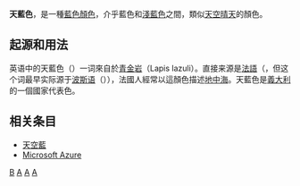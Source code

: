 {{Infobox color
|title=天藍色
|textcolor=#FFFFFF
|mod=hex
|007FFF
}}
'''天藍色'''，是一種[[藍色|藍色]][[顏色|顏色]]，介乎藍色和[[淺藍色|淺藍色]]之間，類似[[天空|天空]][[晴天|晴天]]的顏色。

==起源和用法==
英语中的天藍色（{{lang|en|Azure}}）一词來自於[[青金岩|青金岩]]（Lapis lazuli）。直接来源是[[法語|法語]]（{{lang|fr|Azur}}，但这个词最早实际源于[[波斯语|波斯语]]（{{lang|fa|لاژورد}}）），法國人經常以這顏色描述[[地中海|地中海]]。天藍色是[[義大利|義大利]]的一個國家代表色。

==相关条目==
*[[天空藍|天空藍]]
*[[Microsoft_Azure|Microsoft Azure]]

{{Shades of blue}}
{{Shades of Cyan}}

[[Category:顏色|B]]
[[Category:色彩系|A]]
[[Category:青藍色系|A]]
[[Category:藍色系|A]]


{{色彩小作品}}